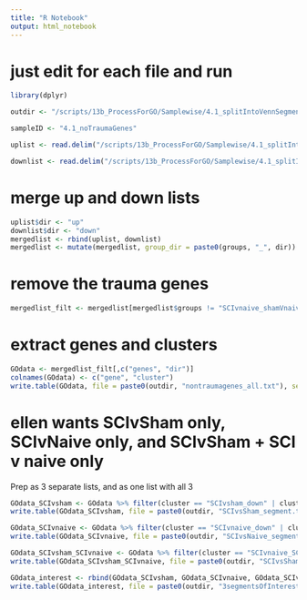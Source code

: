 ```yaml
---
title: "R Notebook"
output: html_notebook
---
```


# just edit for each file and run

```r
library(dplyr)
```

```r
outdir <- "/scripts/13b_ProcessForGO/Samplewise/4.1_splitIntoVennSegments/outdir_removeTraumaGenes/"

sampleID <- "4.1_noTraumaGenes"

uplist <- read.delim("/scripts/13b_ProcessForGO/Samplewise/4.1_splitIntoVennSegments/outdir/df_noRb_up_VennSegments.txt")

downlist <- read.delim("/scripts/13b_ProcessForGO/Samplewise/4.1_splitIntoVennSegments/outdir/df_noRb_down_VennSegments.txt")
```

# merge up and down lists

```r
uplist$dir <- "up"
downlist$dir <- "down"
mergedlist <- rbind(uplist, downlist)
mergedlist <- mutate(mergedlist, group_dir = paste0(groups, "_", dir))
```

# remove the trauma genes

```r
mergedlist_filt <- mergedlist[mergedlist$groups != "SCIvnaive_shamVnaive",]
```


# extract genes and clusters

```r
GOdata <- mergedlist_filt[,c("genes", "dir")]
colnames(GOdata) <- c("gene", "cluster")
write.table(GOdata, file = paste0(outdir, "nontraumagenes_all.txt"), sep = "\t", quote = FALSE, col.names = NA)
```

# ellen wants SCIvSham only, SCIvNaive only, and SCIvSham + SCI v naive only

Prep as 3 separate lists, and as one list with all 3

```r
GOdata_SCIvsham <- GOdata %>% filter(cluster == "SCIvsham_down" | cluster == "SCIvsham_up")
write.table(GOdata_SCIvsham, file = paste0(outdir, "SCIvsSham_segment.txt"), sep = "\t")

GOdata_SCIvnaive <- GOdata %>% filter(cluster == "SCIvnaive_down" | cluster == "SCIvnaive_up")
write.table(GOdata_SCIvnaive, file = paste0(outdir, "SCIvsNaive_segment.txt"), sep = "\t")

GOdata_SCIvsham_SCIvnaive <- GOdata %>% filter(cluster == "SCIvnaive_SCIvsham_down" | cluster == "SCIvnaive_SCIvsham_up")
write.table(GOdata_SCIvsham_SCIvnaive, file = paste0(outdir, "SCIvsSham_SCIvsNaive_overlap.txt"), sep = "\t")

GOdata_interest <- rbind(GOdata_SCIvsham, GOdata_SCIvnaive, GOdata_SCIvsham_SCIvnaive)
write.table(GOdata_interest, file = paste0(outdir, "3segmentsOfInterest.txt"), sep = "\t")
```
